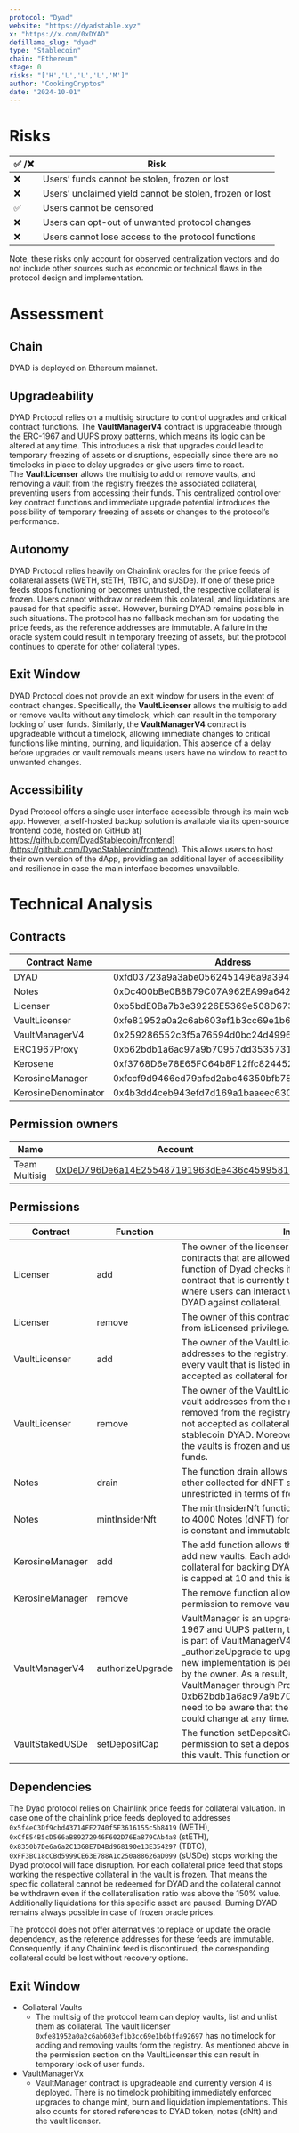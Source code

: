 ```yaml
---
protocol: "Dyad"
website: "https://dyadstable.xyz"
x: "https://x.com/0xDYAD"
defillama_slug: "dyad"
type: "Stablecoin"
chain: "Ethereum"
stage: 0
risks: "['H','L','L','L','M']"
author: "CookingCryptos"
date: "2024-10-01"
---
```


# Risks

| ✅ /❌ | Risk                                                    |
| ------ | ------------------------------------------------------- |
| ❌     | Users’ funds cannot be stolen, frozen or lost           |
| ❌     | Users’ unclaimed yield cannot be stolen, frozen or lost |
| ✅     | Users cannot be censored                                |
| ❌     | Users can opt-out of unwanted protocol changes          |
| ❌     | Users cannot lose access to the protocol functions      |

Note, these risks only account for observed centralization vectors and do not include other sources such as economic or technical flaws in the protocol design and implementation.

# Assessment

## Chain

DYAD is deployed on Ethereum mainnet.

## Upgradeability

DYAD Protocol relies on a multisig structure to control upgrades and critical contract functions. The **VaultManagerV4** contract is upgradeable through the ERC-1967 and UUPS proxy patterns, which means its logic can be altered at any time. This introduces a risk that upgrades could lead to temporary freezing of assets or disruptions, especially since there are no timelocks in place to delay upgrades or give users time to react. \
The **VaultLicenser** allows the multisig to add or remove vaults, and removing a vault from the registry freezes the associated collateral, preventing users from accessing their funds. This centralized control over key contract functions and immediate upgrade potential introduces the possibility of temporary freezing of assets or changes to the protocol’s performance.

## Autonomy

DYAD Protocol relies heavily on Chainlink oracles for the price feeds of collateral assets (WETH, stETH, TBTC, and sUSDe). If one of these price feeds stops functioning or becomes untrusted, the respective collateral is frozen. Users cannot withdraw or redeem this collateral, and liquidations are paused for that specific asset. However, burning DYAD remains possible in such situations. The protocol has no fallback mechanism for updating the price feeds, as the reference addresses are immutable. A failure in the oracle system could result in temporary freezing of assets, but the protocol continues to operate for other collateral types.

## Exit Window

DYAD Protocol does not provide an exit window for users in the event of contract changes. Specifically, the **VaultLicenser** allows the multisig to add or remove vaults without any timelock, which can result in the temporary locking of user funds. Similarly, the **VaultManagerV4** contract is upgradeable without a timelock, allowing immediate changes to critical functions like minting, burning, and liquidation. This absence of a delay before upgrades or vault removals means users have no window to react to unwanted changes.

## Accessibility

Dyad Protocol offers a single user interface accessible through its main web app. However, a self-hosted backup solution is available via its open-source frontend code, hosted on GitHub at[ https://github.com/DyadStablecoin/frontend](https://github.com/DyadStablecoin/frontend). This allows users to host their own version of the dApp, providing an additional layer of accessibility and resilience in case the main interface becomes unavailable.

# Technical Analysis

## Contracts

| Contract Name       | Address                                    |
| ------------------- | ------------------------------------------ |
| DYAD                | 0xfd03723a9a3abe0562451496a9a394d2c4bad4ab |
| Notes               | 0xDc400bBe0B8B79C07A962EA99a642F5819e3b712 |
| Licenser            | 0xb5bdE0Ba7b3e39226E5369e508D673fDF02bA8c1 |
| VaultLicenser       | 0xfe81952a0a2c6ab603ef1b3cc69e1b6bffa92697 |
| VaultManagerV4      | 0x259286552c3f5a76594d0bc24d499639f8652c99 |
| ERC1967Proxy        | 0xb62bdb1a6ac97a9b70957dd35357311e8859f0d7 |
| Kerosene            | 0xf3768D6e78E65FC64b8F12ffc824452130BD5394 |
| KerosineManager     | 0xfccf9d9466ed79afed2abc46350bfb78f7b47b90 |
| KerosineDenominator | 0x4b3dd4ceb943efd7d169a1baaeec63097601e88e |

## Permission owners

| Name          | Account                                                                                                               | Type         |
| ------------- | --------------------------------------------------------------------------------------------------------------------- | ------------ |
| Team Multisig | [0xDeD796De6a14E255487191963dEe436c45995813](https://etherscan.io/address/0xDeD796De6a14E255487191963dEe436c45995813) | Multisig 2/3 |

## Permissions

|Contract       |Function        |Impact                                                                                                                                                                                                                                                                                                                                                                                                                                                                   |Owner        |
|---------------|----------------|-------------------------------------------------------------------------------------------------------------------------------------------------------------------------------------------------------------------------------------------------------------------------------------------------------------------------------------------------------------------------------------------------------------------------------------------------------------------------|-------------|
|Licenser       |add             |The owner of the licenser contract can add new contracts that are allowed to mint DYAD, since the mint function of Dyad checks if isLicensed. The only contract that is currently to mint is VaultManager Proxy where users can interact with public endpoints to mint DYAD against collateral.                                                                                                                                                                          |Team Multisig|
|Licenser       |remove          |The owner of this contract can also remove addresses from isLicensed privilege.                                                                                                                                                                                                                                                                                                                                                                                          |Team Multisig|
|VaultLicenser  |add             |The owner of the VaultLicenser contract can add vault addresses to the registry. The accepted collateral in every vault that is listed in the VaultLicenser registry is accepted as collateral for minting DYAD.                                                                                                                                                                                                                                                         |Team Multisig|
|VaultLicenser  |remove          |The owner of the VaultLicenser contract can remove vault addresses from the registry. Every vault that is removed from the registry is from this block forward not accepted as collateral for minting the protocol’s stablecoin DYAD. Moreover, the collateral deposited in the vaults is frozen and user’s cannot access their funds.                                                                                                                                   |Team Multisig|
|Notes          |drain           |The function drain allows the owner to collect all the ether collected for dNFT sales. This function is unrestricted in terms of frequency.                                                                                                                                                                                                                                                                                                                              |Team Multisig|
|Notes          |mintInsiderNft  |The mintInsiderNft function allows the owner to mint up to 4000 Notes (dNFT) for free. The limit of 4000 notes is constant and immutable.                                                                                                                                                                                                                                                                                                                                |Team Multisig|
|KerosineManager|add             |The add function allows the owner of the permission to add new vaults. Each added vault allows a new type of collateral for backing DYAD. The max number of vaults is capped at 10 and this is immutable.                                                                                                                                                                                                                                                                |Team Multisig|
|KerosineManager|remove          |The remove function allows the owner of the permission to remove vaults.                                                                                                                                                                                                                                                                                                                                                                                                 |Team Multisig|
|VaultManagerV4 |authorizeUpgrade|VaultManager is an upgradeable contract with ERC-1967 and UUPS pattern, thus the proxy upgrade logic is part of VaultManagerV4 contract. Calling \_authorizeUpgrade to upgrade VaultManagerV4 to a new implementation is permissioned and only allowed by the owner. As a result, users interacting with the VaultManager through Proxy contract 0xb62bdb1a6ac97a9b70957dd35357311e8859f0d7 need to be aware that the logic of the VaultManager could change at any time.|Team Multisig|
|VaultStakedUSDe|setDepositCap   |The function setDepositCap allows the owner of the permission to set a deposit cap for each depositor of this vault. This function only exists for the sUSDe vault.                                                                                                                                                                                                                                                                                                      |Team Multisig|

## Dependencies

The Dyad protocol relies on Chainlink price feeds for collateral valuation.
In case one of the chainlink price feeds deployed to addresses `0x5f4eC3Df9cbd43714FE2740f5E3616155c5b8419` (WETH),` 0xCfE54B5cD566aB89272946F602D76Ea879CAb4a8` (stETH),` 0x8350b7De6a6a2C1368E7D4Bd968190e13E354297` (TBTC),` 0xFF3BC18cCBd5999CE63E788A1c250a88626aD099` (sUSDe) stops working the Dyad protocol will face disruption. For each collateral price feed that stops working the respective collateral in the vault is frozen. That means the specific collateral cannot be redeemed for DYAD and the collateral cannot be withdrawn even if the collateralisation ratio was above the 150% value. Additionally liquidations for this specific asset are paused. Burning DYAD remains always possible in case of frozen oracle prices.

The protocol does not offer alternatives to replace or update the oracle dependency, as the reference addresses for these feeds are immutable. Consequently, if any Chainlink feed is discontinued, the corresponding collateral could be lost without recovery options.

## Exit Window

- Collateral Vaults
  - The multisig of the protocol team can deploy vaults, list and unlist them as collateral. The vault licenser `0xfe81952a0a2c6ab603ef1b3cc69e1b6bffa92697` has no timelock for adding and removing vaults form the registry. As mentioned above in the permission section on the VaultLicenser this can result in temporary lock of user funds.
- VaultManagerVx
  - VaultManager contract is upgradeable and currently version 4 is deployed. There is no timelock prohibiting immediately enforced upgrades to change mint, burn and liquidation implementations. This also counts for stored references to DYAD token, notes (dNft) and the vault licenser.
